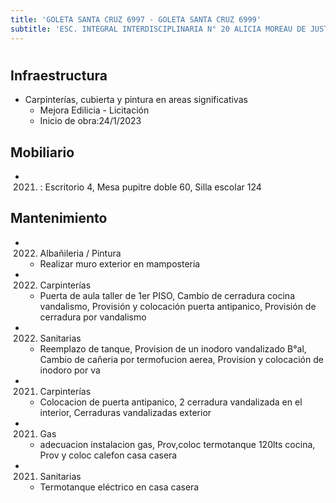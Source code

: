 ```yaml
---
title: 'GOLETA SANTA CRUZ 6997 - GOLETA SANTA CRUZ 6999'
subtitle: 'ESC. INTEGRAL INTERDISCIPLINARIA N° 20 ALICIA MOREAU DE JUSTO - EPA N° 21 SOLDADO DE MALVINAS - EPC N° 21 SOLDADO DE MALVINAS - JIC N° 10/20°'
---
```


#
## Infraestructura

* Carpinterías, cubierta y pintura en areas significativas 
    + Mejora Edilicia - Licitación 
    + Inicio de obra:24/1/2023 



## Mobiliario

*  (2021) : Escritorio 4, Mesa pupitre doble 60, Silla escolar 124 





## Mantenimiento

*  (2022) Albañileria / Pintura 
    + Realizar muro exterior en mamposteria

*  (2022) Carpinterías 
    + Puerta de aula taller de 1er PISO, Cambio de cerradura cocina vandalismo, Provisión y colocación puerta antipanico, Provisión de cerradura por vandalismo

*  (2022) Sanitarias 
    + Reemplazo de tanque, Provision de un inodoro vandalizado B°al, Cambio de cañeria por termofucion aerea, Provision y colocación de inodoro por va

*  (2021) Carpinterías 
    + Colocacion de puerta antipanico, 2 cerradura vandalizada en el interior, Cerraduras vandalizadas exterior

*  (2021) Gas 
    + adecuacion instalacion gas, Prov,coloc termotanque 120lts cocina, Prov y coloc calefon casa casera

*  (2021) Sanitarias 
    + Termotanque eléctrico en casa casera






